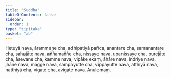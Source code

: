 ```yaml
---
title: "Suddha"
tableOfContents: false
sidebar:
  order: 1
type: "tipitaka"
basket: "ab"
---
```



<DynamicBreadcrumb />

<Division number="46">

<Paragraph number="1437">
Hetuyā nava, ārammaṇe cha, adhipatiyā pañca, anantare cha, samanantare cha, sahajāte nava, aññamaññe cha, nissaye nava, upanissaye cha, purejāte cha, āsevane cha, kamme nava, vipāke ekaṃ, āhāre nava, indriye nava, jhāne nava, magge nava, sampayutte cha, vippayutte nava, atthiyā nava, natthiyā cha, vigate cha, avigate nava.

</Paragraph>
</Division>

<Paragraph number="1438" type="center">
Anulomaṃ.
</Paragraph>